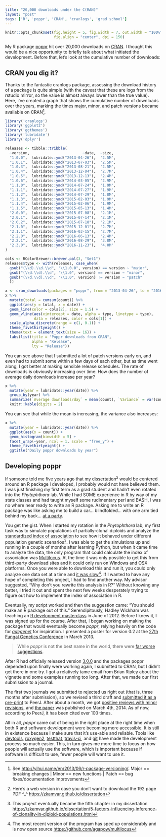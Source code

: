 ```yaml
---
title: "20,000 downloads under the C(RAN)"
layout: "post"
tags: ['R', 'poppr', 'CRAN', 'cranlogs', 'grad school']
---
```


```r
knitr::opts_chunk$set(fig.height = 5, fig.width = 7, out.width = "100%", 
                      fig.align = "center", dpi = 150)
```

My R package [poppr](https://github.com/grunwaldlab/poppr#readme) hit over 
20,000 downloads on [CRAN](https://CRAN.R-project.org/package=poppr). I thought
this would be a nice opportunity to briefly talk about what initiated the 
development. Before that, let's look at the cumulative number of downloads:

## CRAN you dig it?

Thanks to the fantastic cranlogs package, assessing the download history of a
package is quite simple (with the caveat that these are logs from the rstudio
mirror, so the value is almost always lower than the true value). Here, I've
created a graph that shows the cumulative number of downloads over the years,
marking the times major, minor, and patch versions became available on CRAN[^0]. 

```r
library('cranlogs')
library('ggplot2')
library('ggthemes')
library('lubridate')
library('dplyr')

releases <- tibble::tribble(
  ~version,                        ~date,  ~size,
  "1.0.0",  lubridate::ymd("2013-04-26"),  "2.5M",
  "1.0.1",  lubridate::ymd("2013-07-03"),  "2.5M",
  "1.0.3",  lubridate::ymd("2013-08-21"),  "2.5M",
  "1.0.4",  lubridate::ymd("2013-12-04"),  "2.7M",
  "1.0.5",  lubridate::ymd("2013-12-13"),  "2.4M",
  "1.0.6",  lubridate::ymd("2014-03-05"),  "2.9M",
  "1.1.0",  lubridate::ymd("2014-07-24"),  "1.9M",
  "1.1.1",  lubridate::ymd("2014-07-27"),  "1.9M",
  "1.1.2",  lubridate::ymd("2014-07-29"),  "1.8M",
  "1.1.3",  lubridate::ymd("2015-02-03"),  "1.9M",
  "1.1.4",  lubridate::ymd("2015-02-06"),  "1.9M",
  "1.1.5",  lubridate::ymd("2015-05-13"),  "1.4M",
  "2.0.0",  lubridate::ymd("2015-07-08"),  "2.1M",
  "2.0.1",  lubridate::ymd("2015-07-14"),  "2.1M",
  "2.0.2",  lubridate::ymd("2015-07-18"),  "2.1M",
  "2.1.0",  lubridate::ymd("2015-12-01"),  "2.7M",
  "2.1.1",  lubridate::ymd("2016-03-15"),  "2.7M",
  "2.2.0",  lubridate::ymd("2016-06-13"),  "2.4M",
  "2.2.1",  lubridate::ymd("2016-08-29"),  "3.8M",
  "2.3.0",  lubridate::ymd("2016-11-23"),  "4.0M"
)

cols <- RColorBrewer::brewer.pal(3, "Set1")
releases$type <- with(releases, case_when(
  gsub("(\\d).\\d.\\d", "\\1.0.0", version) == version ~ "major",
  gsub("(\\d.\\d).\\d", "\\1.0", version) == version ~ "minor",
  gsub("(\\d.\\d).\\d", "\\1.0", version) != version ~ "patch"
  ))

x <- cran_downloads(packages = "poppr", from = "2013-04-26", to = "2016-12-28")
x %>% 
  mutate(total = cumsum(count)) %>%
  ggplot(aes(y = total, x = date)) + 
  geom_line(color = cols[2], size = 1.5) + 
  geom_vline(aes(xintercept = date, alpha = type, linetype = type), 
             data = releases, color = cols[1]) +
  scale_alpha_discrete(range = c(1, 0.1)) +
  theme_fivethirtyeight() +
  theme(text = element_text(size = 16)) +
  labs(list(title = "Poppr downloads from CRAN",
            alpha = "Release",
            lty = "Release"))
```

You can see above that I submitted a lot of patch versions early on, and even
had to submit some within a few days of each other, but as time went along, I
got better at making sensible release schedules. The rate of downloads is 
obviously increasing over time. How does the number of average daily downloads
increase per year?

```r
x %>% 
  mutate(year = lubridate::year(date)) %>% 
  group_by(year) %>%
  summarize(`Average downloads/day` = mean(count), `Variance` = var(count)) %>%
  knitr::kable(digits = 2)
```


You can see that while the mean is increasing, the variance also increases:

```r
x %>% 
  mutate(year = lubridate::year(date)) %>% 
  ggplot(aes(x = count)) +
  geom_histogram(binwidth = 5) +
  facet_wrap(~year, ncol = 1, scale = "free_y") +
  theme_fivethirtyeight() +
  ggtitle("Daily poppr downloads by year")
```

## Developing poppr

If someone told me five years ago that [my dissertation][0][^1]
would be centered around an R package I developed, I probably would not have 
believed them. I was just finishing my first term as a grad student and hadn't
even rotated into the *Phytophthora* lab. While I had SOME experience in R by
way of my stats classes and had taught myself some rudimentary perl and BASH, I
was no where near ready to write an R package. Asking me to write an R package
was like asking me to build a car... blindfolded... with one arm tied behind my
back... [at a party][1].

You get the gist. When I started my rotation in the *Phytophthora* lab, my first
task was to simulate populations of partially-clonal diploids and analyze the
[standardized index of association][2] to see how it behaved under different
population genetic scenarios[^2]. I was able to get the simulations up and
running in a couple of months after learning Python, but when it came time to
analyze the data, the only program that could calculate the index of association
was [Multilocus](http://www.agapow.net/software/multilocus/). At the time it was
only possible to get this from third-party download sites and it could only run
on Windows and OSX platforms. Once you were able to download this and run it,
you could only analyze one data set at a time and [it was slow][4][^3]. If I
wanted to have any hope of completing this project, I had to find another way.
My advisor suggested, "Why don't you rewrite this analysis in R?" Without
knowing any better, I tried it out and spent the next few weeks desperately
trying to figure out how to implement the index of association in R.

Eventually, my script worked and then the suggestion came: "You should make an R
package out of this." Serendipitously, Hadley Wickham was teaching an [R
development masterclass][5] in June of 2012. Before I knew it, I was signed up
for the course. After that, I began working on making the package that would
eventually become *poppr*, relying heavily on the code for [*adegenet*][5.1]
for inspiration. I presented a poster for version 0.2 at the [27th Fungal
Genetics Conference][6] in March 2013.

> While *poppr* is not the best name in the world, there were [far worse
> suggestions](https://github.com/zkamvar/PiG_Multitool#whats-in-a-name).

After R had officially released version [3.0.0][6.1] and the packages poppr
depended upon finally were working again, I submitted to CRAN, but I didn't get
there in one try. I got a relatively tame email from Brian Ripley about the 
vignette and some examples running too long. After that, we made our first
submission to a journal.

The first two journals we submitted to rejected us right out (that is, three 
months after submission), so we revised a third draft and [submitted it as a 
pre-print][7] to PeerJ. After about a month, we got [positive reviews with minor
revisions][8], and [the paper][9] was published on March 4th, 2014. As of now,
according to PeerJ, it has been cited over 100 times.

All in all, *poppr* came out of being in the right place at the right time when
both R and software development were becoming more accessible. It is still in
existence because I make sure that it's use-able and reliable. Tools like 
[devtools][dt], [roxygen2][rg], [testthat][tt],  [travis-ci][tv], and [git][git]
have made the development process so much easier. This, in turn gives me more
time to focus on how people will actually use the software, which is important
because if software is difficult to use, fewer people will want to use it.

[0]: http://hdl.handle.net/1957/60042
[1]: https://youtu.be/l7iVsdRbhnc
[2]: http://grunwaldlab.github.io/Population_Genetics_in_R/Linkage_disequilibrium.html
[3]: http://simupop.sourceforge.net/
[4]: https://peerj.com/articles/281/#table-6
[5]: http://courses.had.co.nz/12-devtools/
[5.1]: https://github.com/thibautjombart/adegenet
[6]: http://www.fgsc.net/27thFGC/index.htm
[6.1]: https://www.r-statistics.com/2013/04/r-3-0-0-is-released-whats-new-and-how-to-upgrade/
[7]: https://peerj.com/preprints/161/
[8]: https://peerj.com/articles/281/reviews/
[9]: https://peerj.com/articles/281/
[dt]: https://CRAN.R-project.org/package=devtools
[rg]: https://CRAN.R-project.org/package=roxygen2
[tt]: https://CRAN.R-project.org/package=testthat
[tv]: https://travis-ci.org
[git]: https://git-scm.com/ 

[^0]: See <http://yihui.name/en/2013/06/r-package-versioning/>. Major == breaking changes \| Minor == new functions \| Patch == bug fixes/documentation improvements
[^1]: Here's a web version in case you don't want to download the 192 page PDF ^_^ <https://zkamvar.github.io/dissertation>
[^2]: This project eventually became the fifth chapter in my dissertation <https://zkamvar.github.io/dissertation/5-factors-influencing-inference-of-clonality-in-diploid-populations.html>
[^3]: The most recent version of the program has sped up considerably and is now open source <https://github.com/agapow/multilocus>

